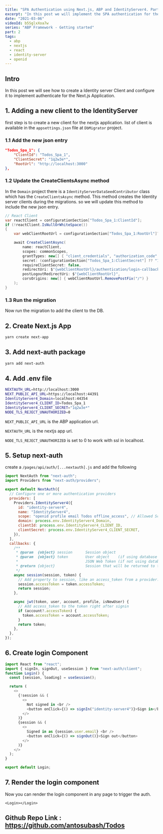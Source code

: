 ```yaml
---
title: "SPA Authentication using Next.js, ABP and IdentityServer4. Part 2"
excerpt: "In this post we will implement the SPA authentication for the Nexjs.js app as the frontend and ABP with IdentityServer as Backend"
date: "2021-03-06"
videoId: b5SglxXoa7w
series: "ABP Framework - Getting started"
part: 2
tags:
  - abp
  - nextjs
  - react
  - identity-server
  - openid
---
```

<TOCInline toc={props.toc} asDisclosure />

## Intro

In this post we will see how to create a Identity server Client and configure it to implement authenticate for the Next.js Application.

## 1. Adding a new client to the IdentityServer

first step is to create a new client for the nextjs application. list of client is available in the `appsettings.json` file at `DbMigrator` project.

### 1.1 Add the new json entry

```json
"Todos_Spa_1": {
    "ClientId": "Todos_Spa_1",
    "ClientSecret": "1q2w3e*",
    "RootUrl": "http://localhost:3000"
},
```

### 1.2 Update the CreateClientsAsync method

In the `Domain` project there is a `IdentityServerDataSeedContributor` class which has the `CreateClientsAsync` method. This method creates the Identity server clients during the migrations. so we will update this method to include the new json entry.

```cs
// React Client
var reactClient = configurationSection["Todos_Spa_1:ClientId"];
if (!reactClient.IsNullOrWhiteSpace())
{
    var webClientRootUrl = configurationSection["Todos_Spa_1:RootUrl"]?.TrimEnd('/');

    await CreateClientAsync(
        name: reactClient,
        scopes: commonScopes,
        grantTypes: new[] { "client_credentials", "authorization_code" },
        secret: (configurationSection["Todos_Spa_1:ClientSecret"] ?? "1q2w3e*").Sha256(),
        requireClientSecret: false,
        redirectUri: $"{webClientRootUrl}/authentication/login-callback/identity-server4",
        postLogoutRedirectUri: $"{webClientRootUrl}",
        corsOrigins: new[] { webClientRootUrl.RemovePostFix("/") }
    );
}
```

### 1.3 Run the migration

Now run the migration to add the client to the DB.

## 2. Create Next.js App

```bash
yarn create next-app
```

## 3. Add next-auth package

```bash
yarn add next-auth
```

## 4. Add .env file

```bash
NEXTAUTH_URL=http://localhost:3000
NEXT_PUBLIC_API_URL=https://localhost:44391
IdentityServer4_Domain=localhost:44354
IdentityServer4_CLIENT_ID=Todos_Spa_1
IdentityServer4_CLIENT_SECRET="1q2w3e*"
NODE_TLS_REJECT_UNAUTHORIZED=0
```

`NEXT_PUBLIC_API_URL` is the ABP application url.

`NEXTAUTH_URL` is the nextjs app url.

`NODE_TLS_REJECT_UNAUTHORIZED` is set to 0 to work with ssl in localhost.

## 5. Setup next-auth

create a `/pages/api/auth/[...nextauth].js` and add the following

```js
import NextAuth from "next-auth";
import Providers from "next-auth/providers";

export default NextAuth({
  // Configure one or more authentication providers
  providers: [
    Providers.IdentityServer4({
      id: "identity-server4",
      name: "IdentityServer4",
      scope: "openid profile email Todos offline_access", // Allowed Scopes
      domain: process.env.IdentityServer4_Domain,
      clientId: process.env.IdentityServer4_CLIENT_ID,
      clientSecret: process.env.IdentityServer4_CLIENT_SECRET,
    }),
  ],
  callbacks: {
    /**
     * @param  {object} session      Session object
     * @param  {object} token        User object    (if using database sessions)
     *                               JSON Web Token (if not using database sessions)
     * @return {object}              Session that will be returned to the client
     */
    async session(session, token) {
      // Add property to session, like an access_token from a provider.
      session.accessToken = token.accessToken;
      return session;
    },

    async jwt(token, user, account, profile, isNewUser) {
      // Add access_token to the token right after signin
      if (account?.accessToken) {
        token.accessToken = account.accessToken;
      }
      return token;
    },
  },
});
```

## 6. Create login Component

```js
import React from "react";
import { signIn, signOut, useSession } from "next-auth/client";
function Login() {
  const [session, loading] = useSession();

  return (
    <>
      {!session && (
        <>
          Not signed in <br />
          <button onClick={() => signIn("identity-server4")}>Sign in</button>
        </>
      )}
      {session && (
        <>
          Signed in as {session.user.email} <br />
          <button onClick={() => signOut()}>Sign out</button>
        </>
      )}
    </>
  );
}

export default Login;
```

## 7. Render the login component

Now you can render the login component in any page to trigger the auth.

`<Login></Login>`

## Github Repo Link : https://github.com/antosubash/Todos

